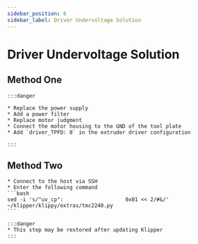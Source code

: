 ```yaml
---
sidebar_position: 6
sidebar_label: Driver Undervoltage Solution
---
```



# Driver Undervoltage Solution

## Method One

    :::danger

    * Replace the power supply
    * Add a power filter
    * Replace motor judgment
    * Connect the motor housing to the GND of the tool plate
    * Add `driver_TPFD: 0` in the extruder driver configuration

    :::

## Method Two
    * Connect to the host via SSH
    * Enter the following command
    ```bash
    sed -i 's/"uv_cp":                    0x01 << 2/#&/' ~/klipper/klippy/extras/tmc2240.py
    ```

    :::danger
    * This step may be restored after updating Klipper
    :::
